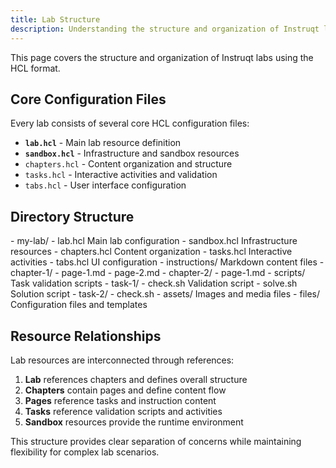 ```yaml
---
title: Lab Structure
description: Understanding the structure and organization of Instruqt labs
---
```



This page covers the structure and organization of Instruqt labs using the HCL format.

## Core Configuration Files

Every lab consists of several core HCL configuration files:

- **`lab.hcl`** - Main lab resource definition
- **`sandbox.hcl`** - Infrastructure and sandbox resources  
- `chapters.hcl` - Content organization and structure
- `tasks.hcl` - Interactive activities and validation
- `tabs.hcl` - User interface configuration

## Directory Structure

<FileTree>
- my-lab/
  - lab.hcl Main lab configuration
  - sandbox.hcl Infrastructure resources
  - chapters.hcl Content organization
  - tasks.hcl Interactive activities
  - tabs.hcl UI configuration
  - instructions/ Markdown content files
    - chapter-1/
      - page-1.md
      - page-2.md
    - chapter-2/
      - page-1.md
  - scripts/ Task validation scripts
    - task-1/
      - check.sh Validation script
      - solve.sh Solution script
    - task-2/
      - check.sh
  - assets/ Images and media files
  - files/ Configuration files and templates
</FileTree>

## Resource Relationships

Lab resources are interconnected through references:

1. **Lab** references chapters and defines overall structure
2. **Chapters** contain pages and define content flow
3. **Pages** reference tasks and instruction content
4. **Tasks** reference validation scripts and activities
5. **Sandbox** resources provide the runtime environment

This structure provides clear separation of concerns while maintaining flexibility for complex lab scenarios.